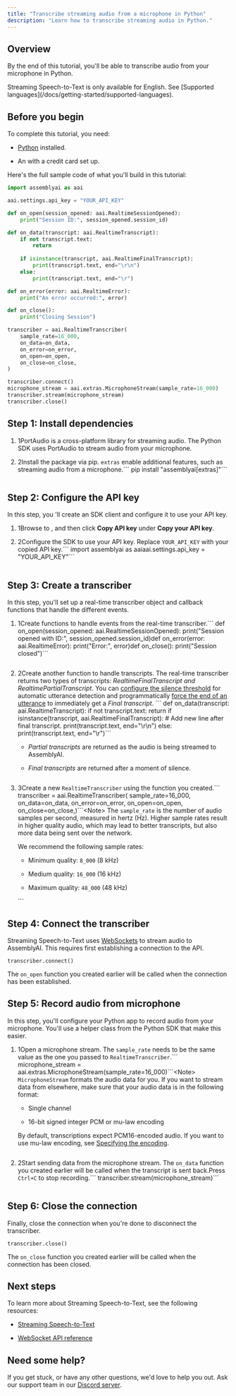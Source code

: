 ```yaml
---
title: "Transcribe streaming audio from a microphone in Python"
description: "Learn how to transcribe streaming audio in Python."
---
```


## Overview[​](#overview "Direct link to Overview")

By the end of this tutorial, you'll be able to transcribe audio from your microphone in Python.

<Note>
  Streaming Speech-to-Text is only available for English. See [Supported languages](/docs/getting-started/supported-languages).
</Note>

## Before you begin[​](#before-you-begin "Direct link to Before you begin")

To complete this tutorial, you need:

* [Python](https://www.python.org/) installed.

* An with a credit card set up.

Here's the full sample code of what you'll build in this tutorial:

```python
import assemblyai as aai

aai.settings.api_key = "YOUR_API_KEY"

def on_open(session_opened: aai.RealtimeSessionOpened):
    print("Session ID:", session_opened.session_id)

def on_data(transcript: aai.RealtimeTranscript):
    if not transcript.text:
        return
    
    if isinstance(transcript, aai.RealtimeFinalTranscript):
        print(transcript.text, end="\r\n")
    else:
        print(transcript.text, end="\r")

def on_error(error: aai.RealtimeError):
    print("An error occurred:", error)

def on_close():
    print("Closing Session")

transcriber = aai.RealtimeTranscriber(
    sample_rate=16_000,
    on_data=on_data,
    on_error=on_error,
    on_open=on_open,
    on_close=on_close,
)

transcriber.connect()
microphone_stream = aai.extras.MicrophoneStream(sample_rate=16_000)
transcriber.stream(microphone_stream)
transcriber.close()
```

## Step 1: Install dependencies[​](#step-1-install-dependencies "Direct link to Step 1: Install dependencies")

1. 1PortAudio is a cross-platform library for streaming audio. The Python SDK uses PortAudio to stream audio from your microphone.

2. 2Install the package via pip. `extras` enable additional features, such as streaming audio from a microphone.\`\`\`
   pip install "assemblyai\[extras]"```
   ```

## Step 2: Configure the API key[​](#step-2-configure-the-api-key "Direct link to Step 2: Configure the API key")

In this step, you 'll create an SDK client and configure it to use your API key.

1. 1Browse to , and then click **Copy API key** under **Copy your API key**.

2. 2Configure the SDK to use your API key. Replace `YOUR_API_KEY` with your copied API key.\`\`\`
   import assemblyai as aaiaai.settings.api\_key = "YOUR\_API\_KEY"```
   ```

## Step 3: Create a transcriber[​](#step-3-create-a-transcriber "Direct link to Step 3: Create a transcriber")

In this step, you'll set up a real-time transcriber object and callback functions that handle the different events.

1. 1Create functions to handle events from the real-time transcriber.\`\`\`
   def on\_open(session\_opened: aai.RealtimeSessionOpened):    print("Session opened with ID:", session\_opened.session\_id)def on\_error(error: aai.RealtimeError):    print("Error:", error)def on\_close():    print("Session closed")```
   ```

2. 2Create another function to handle transcripts. The real-time transcriber returns two types of transcripts: *RealtimeFinalTranscript and RealtimePartialTranscript*.<Check>
   You can [configure the silence threshold](/docs/speech-to-text/streaming#configure-the-threshold-for-automatic-utterance-detection) for automatic utterance detection and programmatically [force the end of an utterance](/docs/speech-to-text/streaming#manually-end-current-utterance) to immediately get a *Final transcript*.
   </Check>\`\`\`
   def on\_data(transcript: aai.RealtimeTranscript):    if not transcript.text:        return    if isinstance(transcript, aai.RealtimeFinalTranscript):        # Add new line after final transcript.        print(transcript.text, end="\r\n")    else:        print(transcript.text, end="\r")```

   * *Partial transcripts* are returned as the audio is being streamed to AssemblyAI.

   * *Final transcripts* are returned after a moment of silence.

   ```

3. 3Create a new `RealtimeTranscriber` using the function you created.\`\`\`
   transcriber = aai.RealtimeTranscriber(    sample\_rate=16\_000,    on\_data=on\_data,    on\_error=on\_error,    on\_open=on\_open,    on\_close=on\_close,)```\<Note>
     The `sample_rate` is the number of audio samples per second, measured in hertz (Hz). Higher sample rates result in higher quality audio, which may lead to better transcripts, but also more data being sent over the network.

     We recommend the following sample rates:

     * Minimum quality: `8_000` (8 kHz)

     * Medium quality: `16_000` (16 kHz)

     * Maximum quality: `48_000` (48 kHz)
   </Note>
   ```

## Step 4: Connect the transcriber[​](#step-4-connect-the-transcriber "Direct link to Step 4: Connect the transcriber")

Streaming Speech-to-Text uses [WebSockets](https://developer.mozilla.org/en-US/docs/Web/API/WebSockets_API) to stream audio to AssemblyAI. This requires first establishing a connection to the API.

```
transcriber.connect()
```

The `on_open` function you created earlier will be called when the connection has been established.

## Step 5: Record audio from microphone[​](#step-5-record-audio-from-microphone "Direct link to Step 5: Record audio from microphone")

In this step, you'll configure your Python app to record audio from your microphone. You'll use a helper class from the Python SDK that make this easier.

1. 1Open a microphone stream. The `sample_rate` needs to be the same value as the one you passed to `RealtimeTranscriber`.\`\`\`
   microphone\_stream = aai.extras.MicrophoneStream(sample\_rate=16\_000)```\<Note>
     `MicrophoneStream` formats the audio data for you. If you want to stream data from elsewhere, make sure that your audio data is in the following format:

     * Single channel

     * 16-bit signed integer PCM or mu-law encoding

     By default, transcriptions expect PCM16-encoded audio. If you want to use mu-law encoding, see [Specifying the encoding](/docs/guides/real-time-streaming-transcription#specifying-the-encoding).
   </Note>

   ```

2. 2Start sending data from the microphone stream. The `on_data` function you created earlier will be called when the transcript is sent back.Press `Ctrl+C` to stop recording.\`\`\`
   transcriber.stream(microphone\_stream)```
   ```

## Step 6: Close the connection[​](#step-6-close-the-connection "Direct link to Step 6: Close the connection")

Finally, close the connection when you're done to disconnect the transcriber.

```
transcriber.close()
```

The `on_close` function you created earlier will be called when the connection has been closed.

## Next steps[​](#next-steps "Direct link to Next steps")

To learn more about Streaming Speech-to-Text, see the following resources:

* [Streaming Speech-to-Text](/docs/speech-to-text/streaming)

* [WebSocket API reference](https://assemblyai.com/docs/api-reference/streaming)

## Need some help?[​](#need-some-help "Direct link to Need some help?")

If you get stuck, or have any other questions, we'd love to help you out. Ask our support team in our [Discord server](https://discord.gg/aSMMpMadFh).